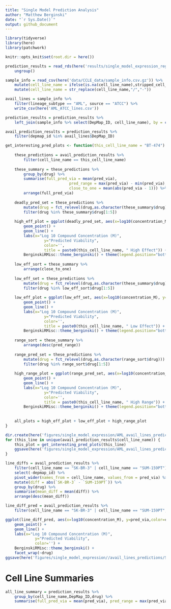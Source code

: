 ```yaml
---
title: "Single Model Prediction Analysis"
author: "Matthew Berginski"
date: "`r Sys.Date()`"
output: github_document
---
```


```r
library(tidyverse)
library(here)
library(patchwork)

knitr::opts_knit$set(root.dir = here())
```

```r
prediction_results = read_rds(here('results/single_model_expression_regression/model_predictions_1500feat.rds')) %>%
	ungroup()

sample_info = read_csv(here('data/CCLE_data/sample_info.csv.gz')) %>%
	mutate(cell_line_name = ifelse(is.na(cell_line_name),stripped_cell_line_name,cell_line_name)) %>%
	mutate(cell_line_name = str_replace(cell_line_name,"/","-"))

avail_lines = sample_info %>% 
	filter(lineage_subtype == "AML", source == "ATCC") %>%
	write_csv(here('AML_ATCC_lines.csv'))

prediction_results = prediction_results %>%
	left_join(sample_info %>% select(DepMap_ID, cell_line_name), by = c('depmap_id'='DepMap_ID'))
```

```r
avail_prediction_results = prediction_results %>%
	filter(depmap_id %in% avail_lines$DepMap_ID)
```

```r
get_interesting_pred_plots <- function(this_cell_line_name = "BT-474") {
	
	these_predictions = avail_prediction_results %>% 
		filter(cell_line_name == this_cell_line_name)
	
	these_summary = these_predictions %>%
		group_by(drug) %>%
		summarise(full_pred_via = mean(pred_via), 
							pred_range = max(pred_via) - min(pred_via),
							close_to_one = mean(abs(pred_via - 1))) %>%
		arrange(full_pred_via)
	
	deadly_pred_set = these_predictions %>%
		mutate(drug = fct_relevel(drug,as.character(these_summary$drug))) %>%
		filter(drug %in% these_summary$drug[1:5])
	
	high_eff_plot = ggplot(deadly_pred_set, aes(x=log10(concentration_M), y=pred_via,color=drug)) +
		geom_point() +
		geom_line() + 
		labs(x="Log 10 Compound Concentration (M)", 
				 y="Predicted Viability",
				 color='',
				 title = paste0(this_cell_line_name, " High Effect")) +
		BerginskiRMisc::theme_berginski() + theme(legend.position="bottom")
	
	low_eff_sort = these_summary %>% 
		arrange(close_to_one)
	
	low_eff_set = these_predictions %>%
		mutate(drug = fct_relevel(drug,as.character(these_summary$drug))) %>%
		filter(drug %in% low_eff_sort$drug[1:5])
	
	low_eff_plot = ggplot(low_eff_set, aes(x=log10(concentration_M), y=pred_via,color=drug)) +
		geom_point() +
		geom_line() + 
		labs(x="Log 10 Compound Concentration (M)", 
				 y="Predicted Viability",
				 color='',
				 title = paste0(this_cell_line_name, " Low Effect")) +
		BerginskiRMisc::theme_berginski() + theme(legend.position="bottom")
	
	range_sort = these_summary %>%
		arrange(desc(pred_range))
	
	range_pred_set = these_predictions %>%
		mutate(drug = fct_relevel(drug,as.character(range_sort$drug))) %>%
		filter(drug %in% range_sort$drug[1:5])
	
	high_range_plot = ggplot(range_pred_set, aes(x=log10(concentration_M), y=pred_via,color=drug)) +
		geom_point() +
		geom_line() + 
		labs(x="Log 10 Compound Concentration (M)", 
				 y="Predicted Viability",
				 color='',
				 title = paste0(this_cell_line_name, " High Range")) +
		BerginskiRMisc::theme_berginski() + theme(legend.position="bottom")
	
	
	all_plots = high_eff_plot + low_eff_plot + high_range_plot
}

dir.create(here('figures/single_model_expression/AML_avail_lines_predictions/'), showWarnings = F)
for (this_line in unique(avail_prediction_results$cell_line_name)) {
	this_plot = get_interesting_pred_plots(this_line)
	ggsave(here('figures/single_model_expression/AML_avail_lines_predictions/',paste0(this_line,".png")), this_plot, width=15,height=5)
}
```

```r
line_diffs = avail_prediction_results %>%
	filter(cell_line_name == "SK-BR-3" | cell_line_name == "SUM-159PT") %>%
	select(-depmap_id) %>% 
	pivot_wider(names_from = cell_line_name, values_from = pred_via) %>%
	mutate(diff = abs(`SK-BR-3` - `SUM-159PT`)) %>%
	group_by(drug) %>%
	summarise(mean_diff = mean(diff)) %>%
	arrange(desc(mean_diff))

line_diff_pred = avail_prediction_results %>%
	filter(cell_line_name == "SK-BR-3" | cell_line_name == "SUM-159PT", drug %in% line_diffs$drug[1:5])

ggplot(line_diff_pred, aes(x=log10(concentration_M), y=pred_via,color=cell_line_name)) +
	geom_point() +
	geom_line() + 
	labs(x="Log 10 Compound Concentration (M)", 
			 y="Predicted Viability",
			 color='') +
	BerginskiRMisc::theme_berginski() +
	facet_wrap(~drug)
ggsave(here('figures/single_model_expression//avail_lines_predictions/SK-BR_vs_SUM159.png'))
```

# Cell Line Summaries

```r
all_line_summary = prediction_results %>% 
	group_by(cell_line_name,DepMap_ID,drug) %>%
	summarise(full_pred_via = mean(pred_via), pred_range = max(pred_via) - min(pred_via))


```